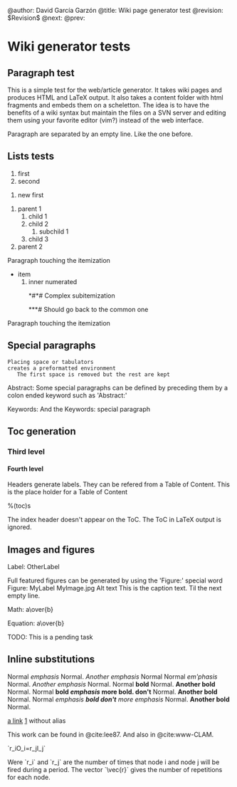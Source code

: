 ﻿@author: David García Garzón
@title: Wiki page generator test
@revision: $Revision$
@next: 
@prev: 

= Wiki generator tests =
== Paragraph test ==
This is a simple test for the web/article generator.
It takes wiki pages and produces HTML and LaTeX output.
It also takes a content folder with html fragments and
embeds them on a scheletton.
The idea is to have the benefits of a wiki syntax
but maintain the files on a SVN server and editing
them using your favorite editor (vim?) instead of
the web interface.

Paragraph are separated by an empty line.
Like the one before.

== Lists tests ==


# first
# second

# new first

# parent 1
## child 1
## child 2
### subchild 1
## child 3
# parent 2


Paragraph touching the itemization
* item
*# inner numerated
*#*#*# Complex subitemization
*#***# Should go back to the common one
Paragraph touching the itemization

== Special paragraphs ==

 Placing space or tabulators
 creates a preformatted environment
 	The first space is removed but the rest are kept

Abstract:
Some special paragraphs can be defined by preceding them by a
colon ended keyword such as 'Abstract:'

Keywords:
And the Keywords: special paragraph

== Toc generation ==

=== Third level ===

==== Fourth level ====

Headers generate labels.
They can be refered from a Table of Content.
This is the place holder for a Table of Content

%(toc)s

The index header doesn't appear on the ToC.
The ToC in LaTeX output is ignored.

== Images and figures ==
Label: OtherLabel

Full featured figures can be generated by using the 'Figure:' special word
Figure: MyLabel MyImage.jpg Alt text
This is the caption text.
Til the next empty line.

Math:
a\over{b}

Equation:
a\over{b}

TODO: This is a pending task


== Inline substitutions ==

Normal ''emphasis'' Normal. ''Another emphasis'' Normal
Normal ''em'phasis'' Normal. ''Another emphasis'' Normal.
Normal '''bold''' Normal. '''Another bold''' Normal.
Normal '''bold ''emphasis'' more bold. don't ''' Normal. '''Another bold''' Normal.
Normal ''emphasis '''bold don't''' more emphasis'' Normal. '''Another bold''' Normal.

[http://link.com a link]
[http://link.com] without alias

This work can be found in @cite:lee87. And also in @cite:www-CLAM.


`r_iO_i=r_jI_j`

Were `r_i` and `r_j` are the number of times that node i and node j will be fired during a period. The vector `\vec{r}` gives the number of repetitions for each node.


